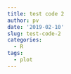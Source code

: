 ```yaml
---
title: test code 2
author: pv
date: '2019-02-10'
slug: test-code-2
categories:
  - R
tags:
  - plot
---
```

